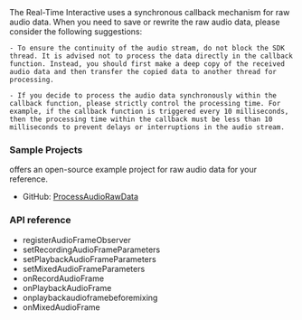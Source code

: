 <PlatformWrapper platform="android">

<Admonition title="PRECATION" type="caution">
The <Vg k="COMPANY" /> Real-Time Interactive  <Vpd k="SDK"/> uses a synchronous callback mechanism for raw audio data. When you need to save or rewrite the raw audio data, please consider the following suggestions:

    - To ensure the continuity of the audio stream, do not block the SDK thread. It is advised not to process the data directly in the callback function. Instead, you should first make a deep copy of the received audio data and then transfer the copied data to another thread for processing.

    - If you decide to process the audio data synchronously within the callback function, please strictly control the processing time. For example, if the callback function is triggered every 10 milliseconds, then the processing time within the callback must be less than 10 milliseconds to prevent delays or interruptions in the audio stream.
</Admonition>

### Sample Projects

<Vg k="COMPANY" /> offers an open-source example project for raw audio data for your reference.

* GitHub: [ProcessAudioRawData](https://github.com/AgoraIO/API-Examples/blob/main/Android/APIExample/app/src/main/java/io/agora/api/example/examples/advanced/ProcessAudioRawData.java)

### API reference

- <Link to="{{global.API_REF_ANDROID_ROOT}}/class_irtcengine.html#api_imediaengine_registeraudioframeobserver">registerAudioFrameObserver</Link>
- <Link to="{{global.API_REF_ANDROID_ROOT}}/class_irtcengine.html#api_irtcengine_setrecordingaudioframeparameters">setRecordingAudioFrameParameters</Link>
- <Link to="{{global.API_REF_ANDROID_ROOT}}/class_irtcengine.html#api_irtcengine_setplaybackaudioframeparameters">setPlaybackAudioFrameParameters</Link>
- <Link to="{{global.API_REF_ANDROID_ROOT}}/class_irtcengine.html#api_irtcengine_setmixedaudioframeparameters">setMixedAudioFrameParameters</Link>
- <Link to="{{global.API_REF_ANDROID_ROOT}}/class_iaudioframeobserver_2.html#callback_iaudioframeobserverbase_onrecordaudioframe">onRecordAudioFrame</Link>
- <Link to="{{global.API_REF_ANDROID_ROOT}}/class_iaudioframeobserver_2.html#callback_iaudioframeobserverbase_onplaybackaudioframe">onPlaybackAudioFrame</Link>
- <Link to="{{global.API_REF_ANDROID_ROOT}}/class_iaudioframeobserver_2.html#callback_iaudioframeobserver_onplaybackaudioframebeforemixing">onplaybackaudioframebeforemixing</Link>
- <Link to="{{global.API_REF_ANDROID_ROOT}}/class_iaudioframeobserver_2.html#callback_iaudioframeobserverbase_onmixedaudioframe">onMixedAudioFrame</Link>

</PlatformWrapper>